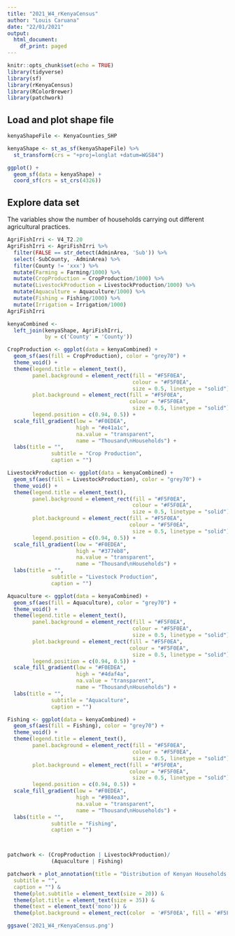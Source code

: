 ```yaml
---
title: "2021_W4_rKenyaCensus"
author: "Louis Caruana"
date: "22/01/2021"
output:
  html_document:
    df_print: paged
---
```


```r
knitr::opts_chunk$set(echo = TRUE)
library(tidyverse)
library(sf)
library(rKenyaCensus)
library(RColorBrewer)
library(patchwork)
```

## Load and plot shape file

```r
kenyaShapeFile <- KenyaCounties_SHP

kenyaShape <- st_as_sf(kenyaShapeFile) %>%
  st_transform(crs = "+proj=longlat +datum=WGS84")

ggplot() +
  geom_sf(data = kenyaShape) +
  coord_sf(crs = st_crs(4326))
```

## Explore data set


The variables show the number of households carrying out different agricultural practices.
```r
AgriFishIrri <- V4_T2.20
AgriFishIrri <- AgriFishIrri %>%
  filter(FALSE == str_detect(AdminArea, 'Sub')) %>%
  select(-SubCounty, -AdminArea) %>%
  filter(County != 'xxx') %>%
  mutate(Farming = Farming/1000) %>%
  mutate(CropProduction = CropProduction/1000) %>%
  mutate(LivestockProduction = LivestockProduction/1000) %>%
  mutate(Aquaculture = Aquaculture/1000) %>%
  mutate(Fishing = Fishing/1000) %>%
  mutate(Irrigation = Irrigation/1000)
AgriFishIrri
```

```r
kenyaCombined <-
  left_join(kenyaShape, AgriFishIrri,
            by = c('County' = 'County'))
```

```r
CropProduction <- ggplot(data = kenyaCombined) +
  geom_sf(aes(fill = CropProduction), color = "grey70") +
  theme_void() +
  theme(legend.title = element_text(),
        panel.background = element_rect(fill = "#F5F0EA",
                                        colour = "#F5F0EA",
                                        size = 0.5, linetype = "solid"),
        plot.background = element_rect(fill = "#F5F0EA",
                                       colour = "#F5F0EA",
                                        size = 0.5, linetype = "solid"),
        legend.position = c(0.94, 0.5)) +
  scale_fill_gradient(low = "#F0EDEA",
                      high = "#e41a1c",
                      na.value = "transparent",
                      name = "Thousand\nHouseholds") +
  labs(title = "",
              subtitle = "Crop Production",
              caption = "") 
```

```r
LivestockProduction <- ggplot(data = kenyaCombined) +
  geom_sf(aes(fill = LivestockProduction), color = "grey70") +
  theme_void() +
  theme(legend.title = element_text(),
        panel.background = element_rect(fill = "#F5F0EA",
                                        colour = "#F5F0EA",
                                        size = 0.5, linetype = "solid"),
        plot.background = element_rect(fill = "#F5F0EA",
                                       colour = "#F5F0EA",
                                        size = 0.5, linetype = "solid"),
        legend.position = c(0.94, 0.5)) +
  scale_fill_gradient(low = "#F0EDEA",
                      high = "#377eb8",
                      na.value = "transparent",
                      name = "Thousand\nHouseholds") +
  labs(title = "",
              subtitle = "Livestock Production",
              caption = "") 

```
```r
Aquaculture <- ggplot(data = kenyaCombined) +
  geom_sf(aes(fill = Aquaculture), color = "grey70") +
  theme_void() +
  theme(legend.title = element_text(),
        panel.background = element_rect(fill = "#F5F0EA",
                                        colour = "#F5F0EA",
                                        size = 0.5, linetype = "solid"),
        plot.background = element_rect(fill = "#F5F0EA",
                                       colour = "#F5F0EA",
                                        size = 0.5, linetype = "solid"),
        legend.position = c(0.94, 0.5)) +
  scale_fill_gradient(low = "#F0EDEA",
                      high = "#4daf4a",
                      na.value = "transparent",
                      name = "Thousand\nHouseholds") +
  labs(title = "",
              subtitle = "Aquaculture",
              caption = "") 

```
```r
Fishing <- ggplot(data = kenyaCombined) +
  geom_sf(aes(fill = Fishing), color = "grey70") +
  theme_void() +
  theme(legend.title = element_text(),
        panel.background = element_rect(fill = "#F5F0EA",
                                        colour = "#F5F0EA",
                                        size = 0.5, linetype = "solid"),
        plot.background = element_rect(fill = "#F5F0EA",
                                       colour = "#F5F0EA",
                                        size = 0.5, linetype = "solid"),
        legend.position = c(0.94, 0.5)) +
  scale_fill_gradient(low = "#F0EDEA",
                      high = "#984ea3",
                      na.value = "transparent",
                      name = "Thousand\nHouseholds") +
  labs(title = "",
              subtitle = "Fishing",
              caption = "") 




```




```r

patchwork <- (CropProduction | LivestockProduction)/
              (Aquaculture | Fishing)

patchwork + plot_annotation(title = "Distribution of Kenyan Households Carrying out\nDifferent Agricultural Practices",
  subtitle = "",
  caption = "") &
  theme(plot.subtitle = element_text(size = 20)) &
  theme(plot.title = element_text(size = 35)) &
  theme(text = element_text('mono')) &
  theme(plot.background = element_rect(color  = '#F5F0EA', fill = '#F5F0EA'))

ggsave('2021_W4_rKenyaCensus.png')
```




